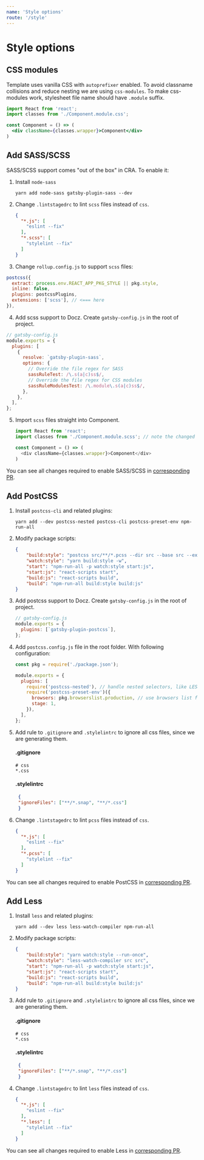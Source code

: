 ```yaml
---
name: 'Style options'
route: '/style'
---
```


# Style options


## CSS modules

Template uses vanilla CSS with `autoprefixer` enabled. To avoid classname collisions and reduce nesting we are using `css-modules`. To make css-modules work, stylesheet file name should have `.module` suffix.

```jsx
import React from 'react';
import classes from './Component.module.css';

const Component = () => (
  <div className={classes.wrapper}>Component</div>
)
```

## Add SASS/SCSS

SASS/SCSS support comes "out of the box" in CRA. To enable it:

1. Install `node-sass`

    ```shell script
    yarn add node-sass gatsby-plugin-sass --dev
    ```

2. Change `.lintstagedrc` to lint `scss` files instead of `css`.

    ```json
    {
      "*.js": [
        "eslint --fix"
      ],
      "*.scss": [
        "stylelint --fix"
      ]
    }
    ```
3. Change `rollup.config.js` to support `scss` files:
```js
postcss({
  extract: process.env.REACT_APP_PKG_STYLE || pkg.style,
  inline: false,
  plugins: postcssPlugins,
  extensions: ['scss'], // <=== here
}),
```
4. Add scss support to Docz. Create `gatsby-config.js` in the root of project.

```js
// gatsby-config.js
module.exports = {
  plugins: [
    {
      resolve: `gatsby-plugin-sass`,
      options: {
        // Override the file regex for SASS
        sassRuleTest: /\.s(a|c)ss$/,
        // Override the file regex for CSS modules
        sassRuleModulesTest: /\.module\.s(a|c)ss$/,
      },
    },
  ],
};
```

5. Import `scss` files straight into Component.

    ```js
    import React from 'react';
    import classes from './Component.module.scss'; // note the changed extension

    const Component = () => (
      <div className={classes.wrapper}>Component</div>
    )
    ```

You can see all changes required to enable SASS/SCSS in [corresponding PR](https://github.com/morewings/cra-template-quickstart-redux/pull/16).

## Add PostCSS

1. Install `postcss-cli` and related plugins:
    ```shell script
    yarn add --dev postcss-nested postcss-cli postcss-preset-env npm-run-all
    ```
2. Modify package scripts:

    ```json
    {
        "build:style": "postcss src/**/*.pcss --dir src --base src --ext css",
        "watch:style": "yarn build:style -w",
        "start": "npm-run-all -p watch:style start:js",
        "start:js": "react-scripts start",
        "build:js": "react-scripts build",
        "build": "npm-run-all build:style build:js"
    }
    ```
3. Add postcss support to Docz. Create `gatsby-config.js` in the root of project.

   ```js
   // gatsby-config.js
   module.exports = {
     plugins: [`gatsby-plugin-postcss`],
   };
   ```
4. Add `postcss.config.js` file in the root folder. With following configuration:

    ```js
    const pkg = require('./package.json');

    module.exports = {
      plugins: [
        require('postcss-nested'), // handle nested selectors, like LESS or SASS
        require('postcss-preset-env')({
          browsers: pkg.browserslist.production, // use browsers list from production mode
          stage: 1,
        }),
      ],
    };
    ```
5. Add rule to `.gitignore` and `.stylelintrc` to ignore all css files, since we are generating them.

    #### .gitignore

    ```gitignore
    # css
    *.css
    ```

   #### .stylelintrc

   ```json
    {
    "ignoreFiles": ["**/*.snap", "**/*.css"]
    }
   ```
6. Change `.lintstagedrc` to lint `pcss` files instead of `css`.

    ```json
    {
      "*.js": [
        "eslint --fix"
      ],
      "*.pcss": [
        "stylelint --fix"
      ]
    }
    ```

You can see all changes required to enable PostCSS in [corresponding PR](https://github.com/morewings/cra-template-quickstart-redux/pull/15).

## Add Less

1. Install `less` and related plugins:
    ```shell script
    yarn add --dev less less-watch-compiler npm-run-all
    ```
2. Modify package scripts:

    ```json
    {
        "build:style": "yarn watch:style --run-once",
        "watch:style": "less-watch-compiler src src",
        "start": "npm-run-all -p watch:style start:js",
        "start:js": "react-scripts start",
        "build:js": "react-scripts build",
        "build": "npm-run-all build:style build:js"
    }
    ```
3. Add rule to `.gitignore` and `.stylelintrc` to ignore all css files, since we are generating them.

    #### .gitignore

    ```gitignore
    # css
    *.css
    ```

   #### .stylelintrc

   ```json
    {
    "ignoreFiles": ["**/*.snap", "**/*.css"]
    }
   ```
4. Change `.lintstagedrc` to lint `less` files instead of `css`.

    ```json
    {
      "*.js": [
        "eslint --fix"
      ],
      "*.less": [
        "stylelint --fix"
      ]
    }
    ```

You can see all changes required to enable Less in [corresponding PR](https://github.com/morewings/cra-template-quickstart-redux/pull/17).